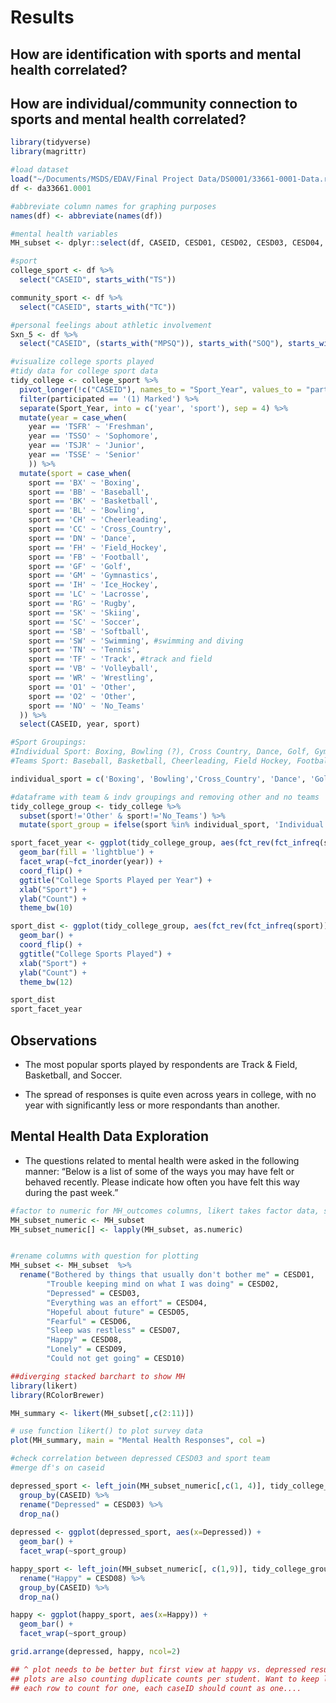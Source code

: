 # Results


## How are identification with sports and mental health correlated?


## How are individual/community connection to sports and mental health correlated?

```r
library(tidyverse)
library(magrittr)
``` 

```r
#load dataset
load("~/Documents/MSDS/EDAV/Final Project Data/DS0001/33661-0001-Data.rda")
df <- da33661.0001

#abbreviate column names for graphing purposes
names(df) <- abbreviate(names(df))
```

```r
#mental health variables
MH_subset <- dplyr::select(df, CASEID, CESD01, CESD02, CESD03, CESD04, CESD05, CESD06, CESD07, CESD08, CESD09, CESD10)

#sport
college_sport <- df %>% 
  select("CASEID", starts_with("TS"))

community_sport <- df %>%
  select("CASEID", starts_with("TC"))

#personal feelings about athletic involvement 
Sxn_5 <- df %>% 
  select("CASEID", (starts_with("MPSQ")), starts_with("SOQ"), starts_with("TEOSQ"), starts_with("SSQ") , starts_with("AIQ"), starts_with("GENWIN"))
```

```r
#visualize college sports played 
#tidy data for college sport data 
tidy_college <- college_sport %>%
  pivot_longer(!c("CASEID"), names_to = "Sport_Year", values_to = "participated" ) %>%
  filter(participated == '(1) Marked') %>%
  separate(Sport_Year, into = c('year', 'sport'), sep = 4) %>%
  mutate(year = case_when(
    year == 'TSFR' ~ 'Freshman',
    year == 'TSSO' ~ 'Sophomore', 
    year == 'TSJR' ~ 'Junior',
    year == 'TSSE' ~ 'Senior'
    )) %>%
  mutate(sport = case_when(
    sport == 'BX' ~ 'Boxing',
    sport == 'BB' ~ 'Baseball', 
    sport == 'BK' ~ 'Basketball',
    sport == 'BL' ~ 'Bowling',
    sport == 'CH' ~ 'Cheerleading',
    sport == 'CC' ~ 'Cross_Country',
    sport == 'DN' ~ 'Dance', 
    sport == 'FH' ~ 'Field_Hockey',
    sport == 'FB' ~ 'Football',
    sport == 'GF' ~ 'Golf', 
    sport == 'GM' ~ 'Gymnastics', 
    sport == 'IH' ~ 'Ice_Hockey',
    sport == 'LC' ~ 'Lacrosse', 
    sport == 'RG' ~ 'Rugby', 
    sport == 'SK' ~ 'Skiing',
    sport == 'SC' ~ 'Soccer',
    sport == 'SB' ~ 'Softball', 
    sport == 'SW' ~ 'Swimming', #swimming and diving
    sport == 'TN' ~ 'Tennis',
    sport == 'TF' ~ 'Track', #track and field
    sport == 'VB' ~ 'Volleyball',
    sport == 'WR' ~ 'Wrestling', 
    sport == 'O1' ~ 'Other', 
    sport == 'O2' ~ 'Other', 
    sport == 'NO' ~ 'No_Teams'
  )) %>%
  select(CASEID, year, sport)

```

```r
#Sport Groupings: 
#Individual Sport: Boxing, Bowling (?), Cross Country, Dance, Golf, Gymnastics, Skiing, Swimming & Diving, Tennis, Track and Field, Wrestling
#Teams Sport: Baseball, Basketball, Cheerleading, Field Hockey, Football, Ice Hockey, Lacrosse, Rugby, Soccer, Softball, Volleyball

individual_sport = c('Boxing', 'Bowling','Cross_Country', 'Dance', 'Golf', 'Gymnastics', 'Skiing', 'Swimming', 'Tennis', 'Track', 'Wrestling')

#dataframe with team & indv groupings and removing other and no teams
tidy_college_group <- tidy_college %>% 
  subset(sport!='Other' & sport!='No_Teams') %>%
  mutate(sport_group = ifelse(sport %in% individual_sport, 'Individual', 'Team'))
```

```r
sport_facet_year <- ggplot(tidy_college_group, aes(fct_rev(fct_infreq(sport)))) + 
  geom_bar(fill = 'lightblue') + 
  facet_wrap(~fct_inorder(year)) +
  coord_flip() +
  ggtitle("College Sports Played per Year") +
  xlab("Sport") +
  ylab("Count") +
  theme_bw(10)

sport_dist <- ggplot(tidy_college_group, aes(fct_rev(fct_infreq(sport)), fill = sport_group)) + 
  geom_bar() + 
  coord_flip() +
  ggtitle("College Sports Played") +
  xlab("Sport") +
  ylab("Count") +
  theme_bw(12)

sport_dist
sport_facet_year
```

## Observations

* The most popular sports played by respondents are Track & Field, Basketball, and Soccer. 

* The spread of responses is quite even across years in college, with no year with significantly less or more respondants than another. 

## Mental Health Data Exploration

* The questions related to mental health were asked in the following manner: "Below is a list of some of the ways you may have felt or behaved recently. Please indicate how often you have felt this way during the past week."


```r
#factor to numeric for MH_outcomes columns, likert takes factor data, so comment out! 
MH_subset_numeric <- MH_subset 
MH_subset_numeric[] <- lapply(MH_subset, as.numeric) 


#rename columns with question for plotting
MH_subset <- MH_subset  %>% 
  rename("Bothered by things that usually don't bother me" = CESD01,
        "Trouble keeping mind on what I was doing" = CESD02,
        "Depressed" = CESD03,
        "Everything was an effort" = CESD04,
        "Hopeful about future" = CESD05,
        "Fearful" = CESD06,
        "Sleep was restless" = CESD07, 
        "Happy" = CESD08,
        "Lonely" = CESD09,
        "Could not get going" = CESD10)

##diverging stacked barchart to show MH 
library(likert)
library(RColorBrewer)

MH_summary <- likert(MH_subset[,c(2:11)])

# use function likert() to plot survey data
plot(MH_summary, main = "Mental Health Responses", col =) 

```

```r
#check correlation between depressed CESD03 and sport team 
#merge df's on caseid 

depressed_sport <- left_join(MH_subset_numeric[,c(1, 4)], tidy_college_group) %>%
  group_by(CASEID) %>%
  rename("Depressed" = CESD03) %>%
  drop_na() 
  
depressed <- ggplot(depressed_sport, aes(x=Depressed)) +
  geom_bar() +
  facet_wrap(~sport_group) 

happy_sport <- left_join(MH_subset_numeric[, c(1,9)], tidy_college_group) %>%
  rename("Happy" = CESD08) %>%
  group_by(CASEID) %>%
  drop_na()

happy <- ggplot(happy_sport, aes(x=Happy)) +
  geom_bar() +
  facet_wrap(~sport_group) 

grid.arrange(depressed, happy, ncol=2)

## ^ plot needs to be better but first view at happy vs. depressed results for college athletes 
## plots are also counting duplicate counts per student. Want to keep levels per sport but for these plots we don't need 
## each row to count for one, each caseID should count as one....
```





